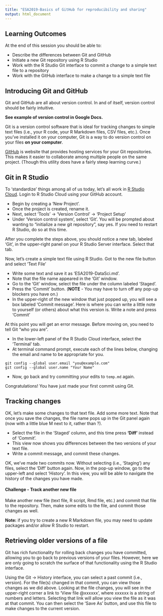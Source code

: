 ```yaml
---
title: "ESA2019-Basics of GitHub for reproducibility and sharing"
output: html_document
---
```


## Learning Outcomes

At the end of this session you should be able to:

* Describe the differences between Git and GitHub
* Initiate a new Git repository using R Studio
* Work with the R Studio Git interface to commit a change to a simple text file to a repository
* Work with the GitHub interface to make a change to a simple text file

## Introducing Git and GitHub

Git and GitHub are all about version control. 
In and of itself, version control should be fairly intuitive.

**See example of version control in Google Docs.**

Git is a version control software that is ideal for tracking changes to simple text files (i.e., your R code, your R Markdown files, CSV files, etc.). Once you've installed it on your computer, Git is a way to do version control on your files **on your computer**.

[GitHub](https://github.com) is website that provides hosting services for your Git repositories. 
This makes it easier to collaborate among multiple people on the same project. (Though this utility does have a fairly steep learning curve.)

## Git in R Studio

To 'standardize' things among all of us today, let's all work in [R Studio Cloud](https://rstudio.cloud).
Login to R Studio Cloud using your GitHub account.

* Begin by creating a 'New Project'.
* Once the project is created, rename it.
* Next, select 'Tools' -> 'Version Control' -> 'Project Setup'
* Under 'Version control system', select 'Git'. You will be prompted about wanting to "initialize a new git repository", say yes. If you need to restart R Studio, do so at this time.

After you complete the steps above, you should notice a new tab, labeled 'Git', in the upper-right panel on your R Studio Server interface. Select that tab.

Now, let's create a simple text file using R Studio. Got to the new file button and select 'Text File'

* Write some text and save it as 'ESA2019-DataSci.md'.
* Note that the file name appeared in the 'Git' window.
* Go to the 'Git' window, select the file under the column labeled 'Staged'.
* Press the 'Commit' button. (**NOTE** - You may have to turn off any pop-up blockers you have on.)
* In the upper-right of the new window that just popped up, you will see a box labeled 'Commit message'. Here is where you can write a little note to yourself (or others) about what this version is. Write a note and press 'Commit'

At this point you will get an error message. Before moving on, you need to tell Git "who you are".

* In the lower-left panel of the R Studio Cloud interface, select the 'Terminal' tab. 
* At terminal command prompt, execute each of the lines below, changing the email and name to be appropriate for you.

```
git config --global user.email "you@example.com"
git config --global user.name "Your Name"
```

* Now, go back and try committing your edits to `temp.md` again.

Congratulations! You have just made your first commit using Git.

## Tracking changes

OK, let's make some changes to that text file. Add some more text. Note that once you save the changes, the file name pops up in the Git panel again (now with a little blue M next to it, rather than ?).

* Select the file in the 'Staged' column, and this time press **'Diff'** instead of 'Commit'.
* This view now shows you differences between the two versions of your text file.
* Write a commit message, and commit these changes.

OK, we've made two commits now. Without selecting (i.e., 'Staging') any files, select the 'Diff' button again. Now, in the pop-up window, go to the upper-left and select 'History'. In this view, you will be able to navigate the history of the changes you have made.

#### Challenge - Track another new file

Make another new file (text file, R script, Rmd file, etc.) and commit that file to the repository. Then, make some edits to the file, and commit those changes as well.

**Note:** if you try to create a new R Markdown file, you may need to update packages and/or allow R Studio to restart.

## Retrieving older versions of a file

Git has rich functionality for rolling back changes you have committed, allowing you to go back to previous versions of your files. However, here we are only going to scratch the surface of that functionality using the R Studio interface. 

Using the Git -> History interface, you can select a past commit (i.e., version). For the file(s) changed in that commit, you can view those changes as we did above. Looking at the file changes, you will see in the upper-right corner a link to 'View file @xxxxxx', where xxxxxx is a string of numbers and letters. Selecting that link will allow you view the file as it was at that commit. You can then select the 'Save As' button, and use this file to make changes to the current version.
